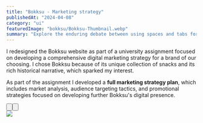 ```yaml
---
title: "Bokksu - Marketing strategy"
publishedAt: "2024-04-08"
category: "ui"
featuredImage: "bokksu/Bokksu-Thumbnail.webp"
summary: "Explore the enduring debate between using spaces and tabs for code indentation, and why this choice matters more than you might think."
---
```


I redesigned the Bokksu website as part of a university assignment focused on developing a comprehensive digital marketing strategy for a brand of our choosing. I chose Bokksu because of its unique collection of snacks and its rich historical narrative, which sparked my interest.

As part of the assignment I developed a **full marketing strategy plan**, which includes market analysis, audience targeting tactics, and promotional strategies focused on developing further Bokksu's digital presence.

<div className="flex gap-x-4 mb-20 mt-10 items-center">
  <Button
    title="Project file"
    href="https://www.figma.com/file/mV41wx5d6tFdSSj4LoNaxt/Bokksu?type=design&node-id=0%3A1&mode=design&t=ZpByYhfVHYIzGCt2-1"
    variant="figma"
  />

  <Button
    title="View document"
    href="https://docs.google.com/document/d/1eoeQbUYSzcrqJeDS710553etG5ucSeudTpGECJxKqW8/edit?usp=sharing"
    variant="demo"
  />
</div>

<Image src="/projects/bokksu/homepage.png" width={1440} height={1000} />
